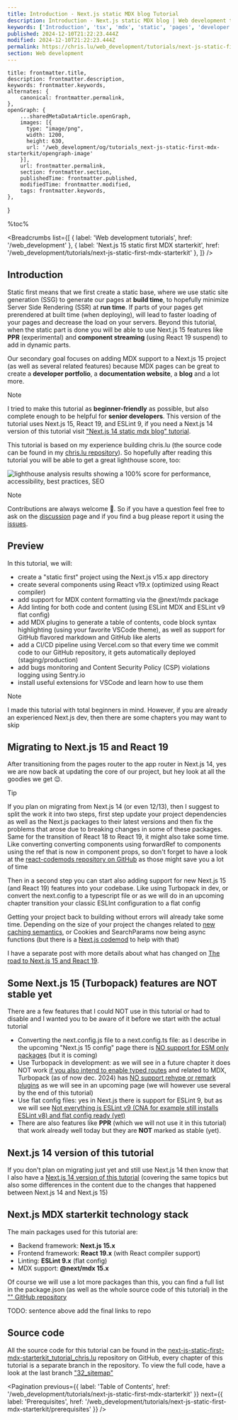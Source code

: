 ```yaml
---
title: Introduction - Next.js static MDX blog Tutorial
description: Introduction - Next.js static MDX blog | Web development tutorials | www.chris.lu
keywords: ['Introduction', 'tsx', 'mdx', 'static', 'pages', 'developer', 'blog', 'nextjs', 'Next.js', 'developer profile', 'markdown']
published: 2024-12-10T21:22:23.444Z
modified: 2024-12-10T21:22:23.444Z
permalink: https://chris.lu/web_development/tutorials/next-js-static-first-mdx-starterkit/introduction
section: Web development
---
```



    title: frontmatter.title,
    description: frontmatter.description,
    keywords: frontmatter.keywords,
    alternates: {
        canonical: frontmatter.permalink,
    },
    openGraph: {
        ...sharedMetaDataArticle.openGraph,
        images: [{
          type: "image/png",
          width: 1200,
          height: 630,
          url: '/web_development/og/tutorials_next-js-static-first-mdx-starterkit/opengraph-image'
        }],
        url: frontmatter.permalink,
        section: frontmatter.section,
        publishedTime: frontmatter.published,
        modifiedTime: frontmatter.modified,
        tags: frontmatter.keywords,
    },
}

%toc%

<article>

<Breadcrumbs list={[
    { label: 'Web development tutorials', href: '/web_development' },
    { label: 'Next.js 15 static first MDX starterkit', href: '/web_development/tutorials/next-js-static-first-mdx-starterkit' },
]} />

# Introduction

Static first means that we first create a static base, where we use static site generation (SSG) to generate our pages at **build time**, to hopefully minimize Server Side Rendering (SSR) at **run time**. If parts of your pages get prerendered at built time (when deploying), will lead to faster loading of your pages and decrease the load on your servers. Beyond this tutorial, when the static part is done you will be able to use Next.js 15 features like **PPR** (experimental) and **component streaming** (using React 19 suspend) to add in dynamic parts.

Our secondary goal focuses on adding MDX support to a Next.js 15 project (as well as several related features) because MDX pages can be great to create a **developer portfolio**, a **documentation website**, a **blog** and a lot more.

> [!NOTE]  
> I tried to make this tutorial as **beginner-friendly** as possible, but also complete enough to be helpful for **senior developers**. This version of the tutorial uses Next.js 15, React 19, and ESLint 9, if you need a Next.js 14 version of this tutorial visit ["Next.js 14 static mdx blog" tutorial](/web_development/tutorials/next-js-static-first-mdx-starterkit).

This tutorial is based on my experience building chris.lu (the source code can be found in my [chris.lu repository](https://github.com/chrisweb/chris.lu)). So hopefully after reading this tutorial you will be able to get a great lighthouse score, too:

![lighthouse analysis results showing a 100% score for performance, accessibility, best practices, SEO](../../../../../public/assets/images/app/web_development/tutorials/next-js-static-first-mdx-starterkit/lighthouse.png)

> [!NOTE]  
> Contributions are always welcome 🙂. So if you have a question feel free to ask on the <FontAwesomeIcon icon={faComments} size="1x" color='rgb(255, 0, 170)' /> [discussion](https://github.com/chrisweb/chris.lu/discussions) page and if you find a bug please report it using the <FontAwesomeIcon icon={faBug} size="1x" color='rgb(255, 0, 170)' /> [issues](https://github.com/chrisweb/chris.lu/issues).

## Preview

In this tutorial, we will:

* create a "static first" project using the Next.js v15.x app directory
* create several components using React v19.x (optimized using React compiler)
* add support for MDX content formatting via the @next/mdx package
* Add linting for both code and content (using ESLint MDX and ESLint v9 flat config)
* add MDX plugins to generate a table of contents, code block syntax highlighting (using your favorite VSCode theme), as well as support for GitHub flavored markdown and GitHub like alerts
* add a CI/CD pipeline using Vercel.com so that every time we commit code to our GitHub repository, it gets automatically deployed (staging/production)
* add bugs monitoring and Content Security Policy (CSP) violations logging using Sentry.io
* install useful extensions for VSCode and learn how to use them

> [!NOTE]  
> I made this tutorial with total beginners in mind. However, if you are already an experienced Next.js dev, then there are some chapters you may want to skip

## Migrating to Next.js 15 and React 19

After transitioning from the pages router to the app router in Next.js 14, yes we are now back at updating the core of our project, but hey look at all the goodies we get 😉.

> [!TIP]  
> If you plan on migrating from Next.js 14 (or even 12/13), then I suggest to split the work it into two steps, first step update your project dependencies as well as the Next.js packages to their latest versions and then fix the problems that arose due to breaking changes in some of these packages. Same for the transition of React 18 to React 19, it might also take some time. Like converting converting components using forwardRef to components using the ref that is now in component props, so don't forget to have a look at the [react-codemods repository on GitHub](https://github.com/reactjs/react-codemod) as those might save you a lot of time
>  
> Then in a second step you can start also adding support for new Next.js 15 (and React 19) features into your codebase. Like using Turbopack in dev, or convert the next.config to a typescript file or as we will do in an upcoming chapter transition your classic ESLInt configuration to a flat config

Getting your project back to building without errors will already take some time. Depending on the size of your project the changes related to [new caching semantics](https://nextjs.org/blog/next-15#caching-semantics), or Cookies and SearchParams now being async functions (but there is a [Next.js codemod](https://nextjs.org/docs/app/building-your-application/upgrading/codemods) to help with that)

I have a separate post with more details about what has changed on [The road to Next.js 15 and React 19](/web_development/posts/road-to-react-19-next-js-15).

## Some Next.js 15 (Turbopack) features are NOT stable yet

There are a few features that I could NOT use in this tutorial or had to disable and I wanted you to be aware of it before we start with the actual tutorial

* Converting the next.config.js file to a next.config.ts file: as I describe in the upcoming "Next.js 15 config" page there is [NO support for ESM only packages](/web_development/tutorials/next-js-static-first-mdx-starterkit/next-config#nextconfigts-does-not-yet-support-esm) (but it is coming)
* Use Turbopack in development: as we will see in a future chapter it does NOT work [if you also intend to enable typed routes](/web_development/tutorials/next-js-static-first-mdx-starterkit/typescript-plugin-and-typed-routes#turbopack-in-nextjs-15-does-not-yet-support-typed-routes) and related to MDX, Turbopack (as of now dec. 2024) has [NO support rehype or remark plugins](/web_development/tutorials/next-js-static-first-mdx-starterkit/nextjs-mdx-setup#no-support-for-mdx-plugins-yet) as we will see in an upcoming page (we will however use several by the end of this tutorial)
* Use flat config files: yes in Next.js there is support for ESLint 9, but as we will see [Not everything is ESLint v9 (CNA for example still installs ESLint v8) and flat config ready (yet)](/web_development/tutorials/next-js-static-first-mdx-starterkit/linting-setup-using-eslint#not-everything-is-eslint-v9-and-flat-config-yet)
* There are also features like **PPR** (which we will not use it in this tutorial) that work already well today but they are **NOT** marked as stable (yet).

## Next.js 14 version of this tutorial

If you don't plan on migrating just yet and still use Next.js 14 then know that I also have a [Next.js 14 version of this tutorial](/web_development/tutorials/next-js-static-first-mdx-starterkit) (covering the same topics but also some differences in the content due to the changes that happened between Next.js 14 and Next.js 15)

## Next.js MDX starterkit technology stack

The main packages used for this tutorial are:

* Backend framework: **Next.js 15.x**
* Frontend framework: **React 19.x** (with React compiler support)
* Linting: **ESLint 9.x** (flat config)
* MDX support: **@next/mdx 15.x**

Of course we will use a lot more packages than this, you can find a full list in the package.json (as well as the whole source code of this tutorial) in the ["" GitHub repository]()

TODO: sentence above add the final links to repo

## Source code

All the source code for this tutorial can be found in the [next-js-static-first-mdx-starterkit_tutorial_chris.lu](https://github.com/chrisweb/next-js-static-first-mdx-starterkit_tutorial_chris.lu) repository on GitHub, every chapter of this tutorial is a separate branch in the repository. To view the full code, have a look at the last branch ["32_sitemap"](https://github.com/chrisweb/next-js-static-first-mdx-starterkit_tutorial_chris.lu/tree/32_sitemap)

<Pagination
    previous={{ label: 'Table of Contents', href: '/web_development/tutorials/next-js-static-first-mdx-starterkit' }}
    next={{ label: 'Prerequisites', href: '/web_development/tutorials/next-js-static-first-mdx-starterkit/prerequisites' }}
/>

</article>
